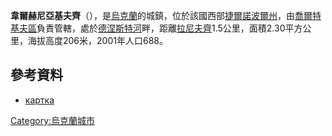 {{coord|48|48|42|N|26|0|5|E|scale:30000|display=title}}

'''韋爾赫尼亞基夫齊'''（{{lang-uk|Верхняківці}}），是[[烏克蘭|烏克蘭]]的城鎮，位於該國西部[[捷爾諾波爾州|捷爾諾波爾州]]，由[[喬爾特基夫區|喬爾特基夫區]]負責管轄，處於[[德涅斯特河|德涅斯特河]]畔，距離[[拉尼夫齊|拉尼夫齊]]1.5公里，面積2.30平方公里，海拔高度206米，2001年人口688。

==參考資料==
* [http://w1.c1.rada.gov.ua/pls/z7503/A005?rdat1=28.11.2012&rf7571=30501 картка] {{Wayback|url=http://w1.c1.rada.gov.ua/pls/z7503/A005?rdat1=28.11.2012&rf7571=30501 |date=20180131023756 }}

{{Ukraine-geo-stub}}
[[Category:烏克蘭城市|Category:烏克蘭城市]]